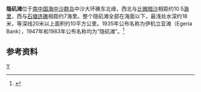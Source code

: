 {{Infobox Islands
| plural = yes
| name             =隐矶滩
| image name       = 
| image caption    = 
| image size       = 
| locator map      = {{Location map|South China Sea|lat=16.05|long=114.933333|central|300px}}
| map_custom       = yes
| native name      = 
| native name link = 
| other_names         = 
| location         = [[南中国海|南中国海]]
| coordinates      = {{Coord|16|03|N|114|56|E|display=inline,title}}
| archipelago      = [[中沙群岛|中沙群岛]]
| total islands    = 
| major islands    = 
| area             =
| length           =
| width            =
| coastline        =
| highest mount    = 
| elevation        = 
| country                          = Taiwan
| country admin divisions title   =
| country admin divisions         =
| population       = 
| population as of = 
| density          = 
| ethnic groups    = 
| additional info  =
}} 
'''隐矶滩'''位于[[南中国海|南中国海]][[中沙群岛|中沙群岛]]中沙大环礁东北缘，西北与[[比微暗沙|比微暗沙]]相距约10.5[[海里|海里]]，西与[[石塘连礁|石塘连礁]]相距约7海里。整个隐矶滩全部在海面以下，最浅处水深约18米，等深线20米以上面积约10平方公里。1935年公布名称为伊机立亚滩（Egeria Bank），1947年和1983年公布名称均为“隐矶滩”。<ref>{{cite book zh |author=广东省地名委员会 |title=《南海诸岛地名资料汇编》 |format=M |edition=1 |location=广州 |publisher=广东省地图出版社 |date=1987 |pages=187|id= ISBN 80522-023-9}}</ref>

==参考资料==
{{reflist}}

{{有争议的地区小作品}}
{{South China Sea Islands}}

[[Category:中沙群岛|Y]]